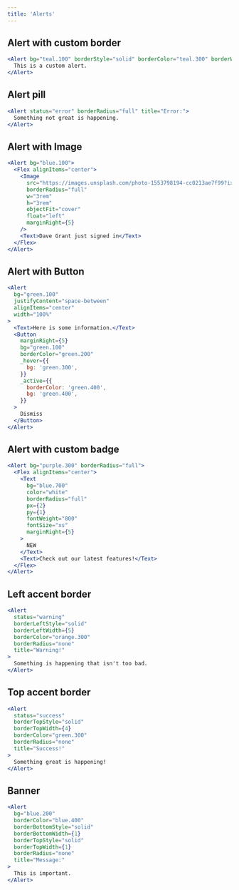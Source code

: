 ```yaml
---
title: 'Alerts'
---
```


## Alert with custom border

```jsx live
<Alert bg="teal.100" borderStyle="solid" borderColor="teal.300" borderWidth={1}>
  This is a custom alert.
</Alert>
```

## Alert pill

```jsx live
<Alert status="error" borderRadius="full" title="Error:">
  Something not great is happening.
</Alert>
```

## Alert with Image

```jsx live
<Alert bg="blue.100">
  <Flex alignItems="center">
    <Image
      src="https://images.unsplash.com/photo-1553798194-cc0213ae7f99?ixlib=rb-1.2.1&ixid=eyJhcHBfaWQiOjEyMDd9&auto=format&fit=crop&w=1951&q=80"
      borderRadius="full"
      w="3rem"
      h="3rem"
      objectFit="cover"
      float="left"
      marginRight={5}
    />
    <Text>Dave Grant just signed in</Text>
  </Flex>
</Alert>
```

## Alert with Button

```jsx live
<Alert
  bg="green.100"
  justifyContent="space-between"
  alignItems="center"
  width="100%"
>
  <Text>Here is some information.</Text>
  <Button
    marginRight={5}
    bg="green.100"
    borderColor="green.200"
    _hover={{
      bg: 'green.300',
    }}
    _active={{
      borderColor: 'green.400',
      bg: 'green.400',
    }}
  >
    Dismiss
  </Button>
</Alert>
```

## Alert with custom badge

```jsx live
<Alert bg="purple.300" borderRadius="full">
  <Flex alignItems="center">
    <Text
      bg="blue.700"
      color="white"
      borderRadius="full"
      px={2}
      py={1}
      fontWeight="800"
      fontSize="xs"
      marginRight={5}
    >
      NEW
    </Text>
    <Text>Check out our latest features!</Text>
  </Flex>
</Alert>
```

## Left accent border

```jsx live
<Alert
  status="warning"
  borderLeftStyle="solid"
  borderLeftWidth={5}
  borderColor="orange.300"
  borderRadius="none"
  title="Warning!"
>
  Something is happening that isn't too bad.
</Alert>
```

## Top accent border

```jsx live
<Alert
  status="success"
  borderTopStyle="solid"
  borderTopWidth={4}
  borderColor="green.300"
  borderRadius="none"
  title="Success!"
>
  Something great is happening!
</Alert>
```

## Banner

```jsx live
<Alert
  bg="blue.200"
  borderColor="blue.400"
  borderBottomStyle="solid"
  borderBottomWidth={1}
  borderTopStyle="solid"
  borderTopWidth={1}
  borderRadius="none"
  title="Message:"
>
  This is important.
</Alert>
```
